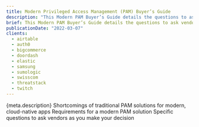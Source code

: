 ```yaml
---
title: Modern Privileged Access Management (PAM) Buyer’s Guide
description: "This Modern PAM Buyer’s Guide details the questions to ask vendors when evaluating a PAM solution for modern, cloud-native applications. It is essential that a Modern PAM solution combine strong functionality for managing privileged accounts while enabling ease of use for developers and maintainability for ops teams. This guide will show you how to ensure it does."
brief: This Modern PAM Buyer’s Guide details the questions to ask vendors when evaluating a PAM solution...
publicationDate: "2022-03-07"
clients:
  - airtable
  - auth0
  - bigcommerce
  - doordash
  - elastic
  - samsung
  - sumologic
  - swisscom
  - threatstack
  - twitch
---
```



<BookBlock title={meta.title} src="../assets/modern-pam-buyers-guide-cover.png" formId="1256">
  {meta.description}
</BookBlock>
<PromoPointsBlock
  title="Download the PDF to learn:"
  src="../assets/engineers.svg"
>
  <PromoPointsBlock.Item icon="bolt" fontSize="15px">
    Shortcomings of traditional PAM solutions for modern, cloud-native apps
  </PromoPointsBlock.Item>
  <PromoPointsBlock.Item icon="card" fontSize="15px">
    Requirements for a modern PAM solution
  </PromoPointsBlock.Item>
  <PromoPointsBlock.Item icon="shieldCheck" fontSize="15px">
    Specific questions to ask vendors as you make your decision
  </PromoPointsBlock.Item>
</PromoPointsBlock>
<ClientsList clients={meta.clients} contrasted />
